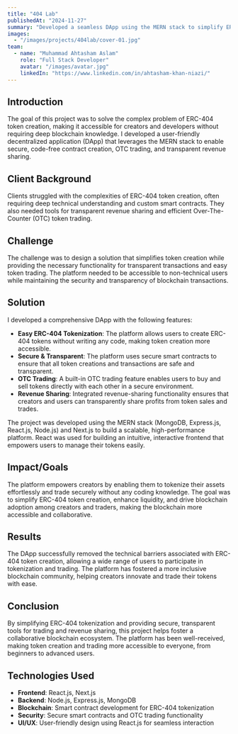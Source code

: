 ```yaml
---
title: "404 Lab"
publishedAt: "2024-11-27"
summary: "Developed a seamless DApp using the MERN stack to simplify ERC-404 token creation with a secure, code-free platform for creators."
images:
  - "/images/projects/404lab/cover-01.jpg"
team:
  - name: "Muhammad Ahtasham Aslam"
    role: "Full Stack Developer"
    avatar: "/images/avatar.jpg"
    linkedIn: "https://www.linkedin.com/in/ahtasham-khan-niazi/"
---
```


## Introduction

The goal of this project was to solve the complex problem of ERC-404 token creation, making it accessible for creators and developers without requiring deep blockchain knowledge. I developed a user-friendly decentralized application (DApp) that leverages the MERN stack to enable secure, code-free contract creation, OTC trading, and transparent revenue sharing.

## Client Background

Clients struggled with the complexities of ERC-404 token creation, often requiring deep technical understanding and custom smart contracts. They also needed tools for transparent revenue sharing and efficient Over-The-Counter (OTC) token trading. 

## Challenge

The challenge was to design a solution that simplifies token creation while providing the necessary functionality for transparent transactions and easy token trading. The platform needed to be accessible to non-technical users while maintaining the security and transparency of blockchain transactions.

## Solution

I developed a comprehensive DApp with the following features:

- **Easy ERC-404 Tokenization**: The platform allows users to create ERC-404 tokens without writing any code, making token creation more accessible.
- **Secure & Transparent**: The platform uses secure smart contracts to ensure that all token creations and transactions are safe and transparent.
- **OTC Trading**: A built-in OTC trading feature enables users to buy and sell tokens directly with each other in a secure environment.
- **Revenue Sharing**: Integrated revenue-sharing functionality ensures that creators and users can transparently share profits from token sales and trades.

The project was developed using the MERN stack (MongoDB, Express.js, React.js, Node.js) and Next.js to build a scalable, high-performance platform. React was used for building an intuitive, interactive frontend that empowers users to manage their tokens easily.

## Impact/Goals

The platform empowers creators by enabling them to tokenize their assets effortlessly and trade securely without any coding knowledge. The goal was to simplify ERC-404 token creation, enhance liquidity, and drive blockchain adoption among creators and traders, making the blockchain more accessible and collaborative.

## Results

The DApp successfully removed the technical barriers associated with ERC-404 token creation, allowing a wide range of users to participate in tokenization and trading. The platform has fostered a more inclusive blockchain community, helping creators innovate and trade their tokens with ease.

## Conclusion

By simplifying ERC-404 tokenization and providing secure, transparent tools for trading and revenue sharing, this project helps foster a collaborative blockchain ecosystem. The platform has been well-received, making token creation and trading more accessible to everyone, from beginners to advanced users.

## Technologies Used

- **Frontend**: React.js, Next.js
- **Backend**: Node.js, Express.js, MongoDB
- **Blockchain**: Smart contract development for ERC-404 tokenization
- **Security**: Secure smart contracts and OTC trading functionality
- **UI/UX**: User-friendly design using React.js for seamless interaction
